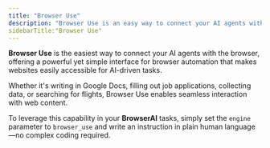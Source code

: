 ```yaml
---
title: "Browser Use"
description: "Browser Use is an easy way to connect your AI agents with the browser to make is accessible!"
sidebarTitle:"Browser Use"
---
```


**Browser Use** is the easiest way to connect your AI agents with the browser, offering a powerful yet simple interface for browser automation that makes websites easily accessible for AI-driven tasks.

Whether it's writing in Google Docs, filling out job applications, collecting data, or searching for flights, Browser Use enables seamless interaction with web content.

To leverage this capability in your **BrowserAI** tasks, simply set the `engine` parameter to `browser_use` and write an instruction in plain human language—no complex coding required.